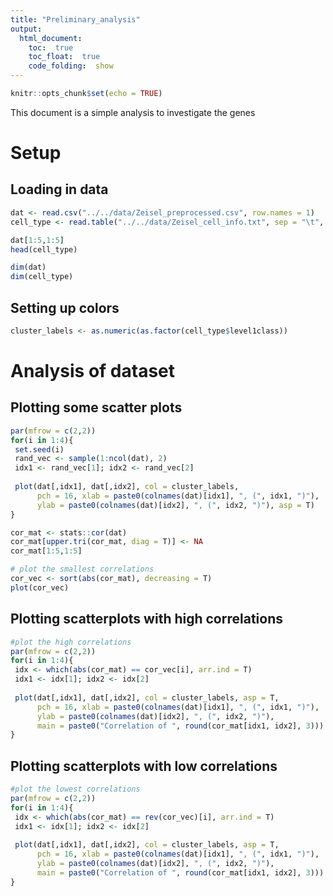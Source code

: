 ```yaml
---
title: "Preliminary_analysis"
output: 
  html_document:
    toc:  true
    toc_float:  true
    code_folding:  show
---
```


```r
knitr::opts_chunk$set(echo = TRUE)
```

This document is a simple analysis to investigate the genes

# Setup

## Loading in data

```r
dat <- read.csv("../../data/Zeisel_preprocessed.csv", row.names = 1)
cell_type <- read.table("../../data/Zeisel_cell_info.txt", sep = "\t", header = 1)

dat[1:5,1:5]
head(cell_type)

dim(dat)
dim(cell_type)
```

## Setting up colors

```r
cluster_labels <- as.numeric(as.factor(cell_type$level1class))
```

# Analysis of dataset

## Plotting some scatter plots

```r
par(mfrow = c(2,2))
for(i in 1:4){
 set.seed(i)
 rand_vec <- sample(1:ncol(dat), 2)
 idx1 <- rand_vec[1]; idx2 <- rand_vec[2]
 
 plot(dat[,idx1], dat[,idx2], col = cluster_labels, 
      pch = 16, xlab = paste0(colnames(dat)[idx1], ", (", idx1, ")"),
      ylab = paste0(colnames(dat)[idx2], ", (", idx2, ")"), asp = T)
}
```

```r
cor_mat <- stats::cor(dat)
cor_mat[upper.tri(cor_mat, diag = T)] <- NA
cor_mat[1:5,1:5]

# plot the smallest correlations
cor_vec <- sort(abs(cor_mat), decreasing = T)
plot(cor_vec)
```

## Plotting scatterplots with high correlations

```r
#plot the high correlations
par(mfrow = c(2,2))
for(i in 1:4){
 idx <- which(abs(cor_mat) == cor_vec[i], arr.ind = T)
 idx1 <- idx[1]; idx2 <- idx[2]
 
 plot(dat[,idx1], dat[,idx2], col = cluster_labels, asp = T,
      pch = 16, xlab = paste0(colnames(dat)[idx1], ", (", idx1, ")"),
      ylab = paste0(colnames(dat)[idx2], ", (", idx2, ")"), 
      main = paste0("Correlation of ", round(cor_mat[idx1, idx2], 3)))
}
```

## Plotting scatterplots with low correlations

```r
#plot the lowest correlations
par(mfrow = c(2,2))
for(i in 1:4){
 idx <- which(abs(cor_mat) == rev(cor_vec)[i], arr.ind = T)
 idx1 <- idx[1]; idx2 <- idx[2]
 
 plot(dat[,idx1], dat[,idx2], col = cluster_labels, asp = T,
      pch = 16, xlab = paste0(colnames(dat)[idx1], ", (", idx1, ")"),
      ylab = paste0(colnames(dat)[idx2], ", (", idx2, ")"), 
      main = paste0("Correlation of ", round(cor_mat[idx1, idx2], 3)))
}
```
